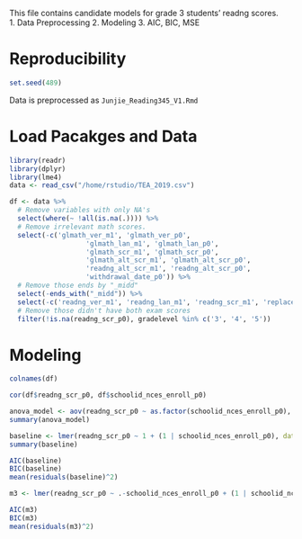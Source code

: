 This file contains candidate models for grade 3 students' readng scores.    
1. Data Preprocessing
2. Modeling
3. AIC, BIC, MSE

# Reproducibility   
```r
set.seed(489)
```   

Data is preprocessed as `Junjie_Reading345_V1.Rmd`

# Load Pacakges and Data    
```r
library(readr)
library(dplyr)
library(lme4)
data <- read_csv("/home/rstudio/TEA_2019.csv")
```  

```r
df <- data %>% 
  # Remove variables with only NA's
  select(where(~ !all(is.na(.)))) %>% 
  # Remove irrelevant math scores.
  select(-c('glmath_ver_m1', 'glmath_ver_p0', 
                   'glmath_lan_m1', 'glmath_lan_p0', 
                   'glmath_scr_m1', 'glmath_scr_p0', 
                   'glmath_alt_scr_m1', 'glmath_alt_scr_p0',
                   'readng_alt_scr_m1', 'readng_alt_scr_p0',
                   'withdrawal_date_p0')) %>% 
  # Remove those ends by "_midd"
  select(-ends_with("_midd")) %>% 
  select(-c('readng_ver_m1', 'readng_lan_m1', 'readng_scr_m1', 'replacement_id', 'acadyear')) %>% 
  # Remove those didn't have both exam scores
  filter(!is.na(readng_scr_p0), gradelevel %in% c('3', '4', '5'))

```   

# Modeling    
```R
colnames(df)
```
```r
cor(df$readng_scr_p0, df$schoolid_nces_enroll_p0)
```
```R
anova_model <- aov(readng_scr_p0 ~ as.factor(schoolid_nces_enroll_p0), data = df)
summary(anova_model)
```


```r
baseline <- lmer(readng_scr_p0 ~ 1 + (1 | schoolid_nces_enroll_p0), data = df)
summary(baseline)
```

```r
AIC(baseline)
BIC(baseline)
mean(residuals(baseline)^2)
```

```R
m3 <- lmer(readng_scr_p0 ~ .-schoolid_nces_enroll_p0 + (1 | schoolid_nces_enroll_p0), data = df)

AIC(m3)
BIC(m3)
mean(residuals(m3)^2)
``` 